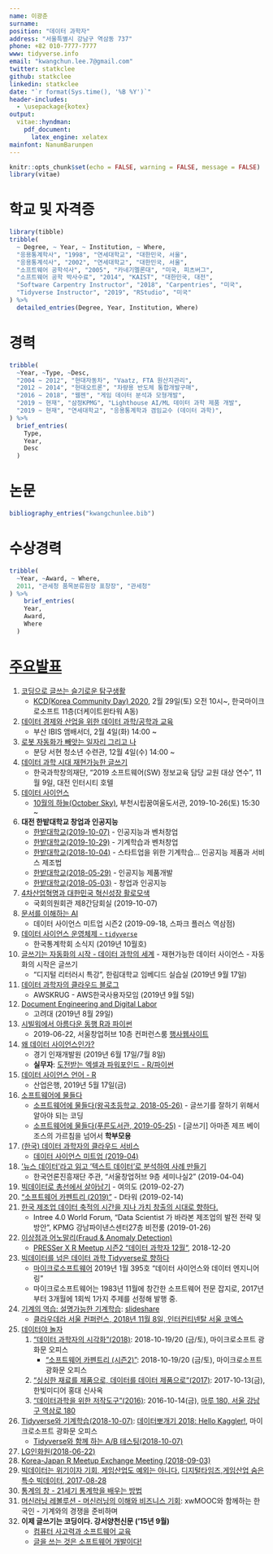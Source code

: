 ```yaml
---
name: 이광춘
surname: 
position: "데이터 과학자"
address: "서울특별시 강남구 역삼동 737"
phone: +82 010-7777-7777
www: tidyverse.info
email: "kwangchun.lee.7@gmail.com"
twitter: statkclee
github: statkclee
linkedin: statkclee
date: "`r format(Sys.time(), '%B %Y')`"
header-includes:
  - \usepackage{kotex}
output:
  vitae::hyndman:
    pdf_document:
      latex_engine: xelatex
mainfont: NanumBarunpen
---
```


```r
knitr::opts_chunk$set(echo = FALSE, warning = FALSE, message = FALSE)
library(vitae)
```

# 학교 및 자격증

```r
library(tibble)
tribble(
  ~ Degree, ~ Year, ~ Institution, ~ Where,
  "응용통계학사", "1998", "연세대학교", "대한민국, 서울",
  "응용통계석사", "2002", "연세대학교", "대한민국, 서울",
  "소프트웨어 공학석사", "2005", "카네기멜론대", "미국, 피츠버그",
  "소프트웨어 공학 박사수료", "2014", "KAIST", "대한민국, 대전",
  "Software Carpentry Instructor", "2018", "Carpentries", "미국",
  "Tidyverse Instructor", "2019", "RStudio", "미국"
) %>% 
  detailed_entries(Degree, Year, Institution, Where)
```

# 경력

```r
tribble(
  ~Year, ~Type, ~Desc,
  "2004 ~ 2012", "현대자동차", "Vaatz, FTA 원산지관리",
  "2012 ~ 2014", "현대오트론", "차량용 반도체 통합개발구매",
  "2016 ~ 2018", "웹젠", "게임 데이터 분석과 모형개발",
  "2019 ~ 현재", "삼정KPMG", "Lighthouse AI/ML 데이터 과학 제품 개발",
  "2019 ~ 현재", "연세대학교", "응용통계학과 겸임교수 (데이터 과학)",
) %>% 
  brief_entries(
    Type,
    Year, 
    Desc
  )
```

# 논문

```r
bibliography_entries("kwangchunlee.bib")
```

# 수상경력

```r
tribble(
  ~Year, ~Award, ~ Where,
  2011, "관세청 품목분류원장 표창장", "관세청"
) %>%
    brief_entries(
    Year, 
    Award,
    Where
  )
```


# [주요발표](https://statkclee.github.io/ds-authoring/)

1. [코딩으로 글쓰는 슬기로운 탐구생활](ds-rmarkdown-driven-development.html)
    - [KCD(Korea Community Day) 2020](https://kcd2020.festa.io/), 2월 29일(토) 오전 10시~, 한국마이크로소프트 11층(더케이트윈타워 A동)
1. [데이터 경제와 산업을 위한 데이터 과학/공학과 교육](ds-data-industry.html)
    - 부산 IBIS 앰배서더, 2월 4일(화) 14:00 ~
1. [로봇 자동화가 빼앗는 일자리 그리고 나](ds-bundang-2019.html)
    - 분당 서현 청소년 수련관, 12월 4일(수) 14:00 ~
1. [데이터 과학 시대 재현가능한 글쓰기](ds-kofac-writing.html)
    - 한국과학창의재단, "2019 소프트웨어(SW) 정보교육 담당 교원 대상 연수", 11월 9일, 대전 인터시티 호텔
1. [데이터 사이언스](ds-data-science.html)
    - [10월의 하늘(October Sky)](https://octobersky.org), 부천시립꿈여울도서관, 2019-10-26(토) 15:30 ~ 
1. **대전 한밭대학교 창업과 인공지능**
    - [한밭대학교(2019-10-07)](한밭대_창업과인공지능_20191007.html) - 인공지능과 벤처창업
    - [한밭대학교(2019-10-29)](한밭대_창업과인공지능_20191029.html) - 기계학습과 벤처창업
    - [한밭대학교(2018-10-04)](한밭대_창업과인공지능_20181004.html) - 스타트업을 위한 기계학습... 인공지능 제품과 서비스 제조법
    - [한밭대학교(2018-05-29)](한밭대_창업과인공지능_20180529.html) - 인공지능 제품개발    
    - [한밭대학교(2018-05-03)](한밭대_창업과인공지능_20180503.html) - 창업과 인공지능
1. [4차산업혁명과 대한민국 혁신성장 활로모색](ds-4th-ir.html)
    - 국회의원회관 제8간담회실 (2019-10-07)
1. [문서를 이해하는 AI](ds-document-ai.html)
    - 데이터 사이언스 미트업 시즌2 (2019-09-18, 스파크 플러스 역삼점)
1. [데이터 사이언스 운영체제 - `tidyverse`](ds-stat-tidyverse.html)
    - 한국통계학회 소식지 (2019년 10월호)
1. [글쓰기는 자동화의 시작 - 데이터 과학의 세계](ds-digital-literacy.html) - 재현가능한 데이터 사이언스 - 자동화의 시작은 글쓰기
    - "디지털 리터러시 특강", 한림대학교 임베디드 실습실 (2019년 9월 17일)
1. [데이터 과학자의 클라우드 블로그](ds-blog-aws-cloud.html) 
    - AWSKRUG - AWS한국사용자모임 (2019년 9월 5일)
1. [Document Engineering and Digital Labor](ds-korea-univ-201908.html) 
    - 고려대 (2019년 8월 29일)
1. [시빌워에서 아름다운 동행 R과 파이썬](ds-dataroom.html)
    - 2019-06-22, 서울창업허브 10층 컨퍼런스룸 [행사웹사이트](https://www.onoffmix.com/event/181554)
1. [왜 데이터 사이언스인가?](ds-finance-why-201904.html) 
    - 경기 인재개발원 (2019년 6월 17일/7월 8일)
    - **실무자**: [도전받는 엑셀과 파워포인드 - R/파이썬](ds-finance-201904.html)
1. [데이터 사이언스 언어 - R](ds-db-20190517.html)
    - 산업은행, 2019년 5월 17일(금)
1. [소프트웨어에 물들다](http://somul.kr/) 
    - [소프트웨어에 물들다(왕곡초등학교, 2018-05-26)](somul_20180525.html) -  글쓰기를 잘하기 위해서 알아야 되는 코딩
    - [소프트웨어에 물들다(푸른도서관, 2019-05-25)](somul_20190525.html) - [글쓰기] 아마존 제프 베이조스의 가르침을 넘어서 **학부모용**
1. [(한국) 데이터 과학자의 클라우드 서비스](ds_meetup_ds_on_cloud.html) 
    - [데이터 사이언스 미트업 (2019-04)](https://tidyverse-korea.github.io/r-meetup-x-presser/)
1. ['뉴스 데이터'라고 읽고 '텍스트 데이터'로 분석하여 사례 만들기](ds_kpf.html) 
    - 한국언론진흥재단 주관, "서울창업허브 9층 세미나실2" (2019-04-04)
1. [빅데이터로 총선에서 살아남기](ds_election_2019.html) - 여의도 (2019-02-27)
1. ["소프트웨어 카펜트리 (2019)"](ds_software_carpentry_2019.html) - D타워 (2019-02-14)
1. [한국 제조업 데이터 축적의 시간을 지나 가치 창출의 시대로 향하다.](intree-seminar-2019-01.html) 
    - Intree 4.0 World Forum, "Data Scientist 가 바라본 제조업의 발전 전략 및 방안", KPMG 강남파이낸스센터27층 비전룸 (2019-01-26)
1. [이상점과 어노말리(Fraud & Anomaly Detection)](r_meetup_outlier_anomaly.html) 
    - [PRESSer X R Meetup 시즌2 "데이터 과학자 12월"](https://tidyverse-korea.github.io/r-meetup-x-presser/), 2018-12-20
1. [빅데이터를 넘은 데이터 과학 Tidyverse로 향하다](ds_maso_tidyverse.html) 
    - [마이크로소프트웨어](https://www.imaso.co.kr/) 2019년 1월 395호 "데이터 사이언스와 데이터 엔지니어링"
    - 마이크로소프트웨어는 1983년 11월에 창간한 소프트웨어 전문 잡지로, 2017년부터 3개월에 1회씩 1가지 주제를 선정해 발행 중.
1. [기계의 역습: 설명가능한 기계학습](ds_explainable_machine_learning_2018.html): [slideshare](https://www.slideshare.net/statkclee/cloudera-sessions-2018-datayanolja)
    - [클라우데라 서울 컨퍼런스, 2018년 11월 8일, 인터컨티넨탈 서울 코엑스](https://clouderasessionsseoul.com/)
1. [데이터야 놀자](https://datayanolja.github.io/)
    1. ["데이터 과학자의 시각화"(2018)](ds_data_scientist_visualization.html): 2018-10-19/20 (금/토), 마이크로소프트 광화문 오피스
        - ["소프트웨어 카펜트리 (시즌2)"](ds_software_carpentry_2018.html): 2018-10-19/20 (금/토), 마이크로소프트 광화문 오피스
    1. ["싱싱한 재료를 제품으로, 데이터를 데이터 제품으로"(2017)](slides/ds_data_product.html): 2017-10-13(금), 한빛미디어 홍대 신사옥
    1. ["데이터과학을 위한 저작도구"(2016)](slides/2016/ds_authoring_toolchain.html): 2016-10-14(금), [마루 180, 서울 강남구 역삼로 180](http://dmaps.kr/owgj)    
1. [Tidyverse와 기계학습(2018-10-07)](machine_learning_tidyverse_20181007.html): [데이터뽀개기 2018: Hello Kaggler!](http://kagglebreak.com/databreak2018), 마이크로소프트 광화문 오피스
    - [Tidyverse와 함께 하는 A/B 테스팅(2018-10-07)](ab_testing_tidyverse_20181007.html)
1. [LG인화원(2018-06-22)](LG인화원_20180622.html)
1. [Korea-Japan R Meetup Exchange Meeting (2018-09-03)](korea-japan-r-meetup.html)
1. [빅데이터는 위기이자 기회, 게임산업도 예외는 아니다.](digital-times-2017.html) [디지털타임즈,게임산업 숨은 특수 빅데이터, 2017-08-28](http://www.dt.co.kr/contents.html?article_no=2017082902101531043002)
1. [통계의 창 - 21세기 통계학을 배우는 방법](window-of-statistics.html)
1. [머신러닝 레볼루션 - 머신러닝의 이해와 비즈니스 기회](http://statkclee.github.io/mlrv/): xwMOOC와 함께하는 한국인 - 기계와의 경쟁을 준비하며
1. **이제 글쓰기는 코딩이다. 강서양천신문 (’15년 9월)** 
    * [컴퓨터 사고력과 소프트웨어 교육](ct-korea.html)
    * [글을 쓰는 것은 소프트웨어 개발이다!](ct-writing.html)


  